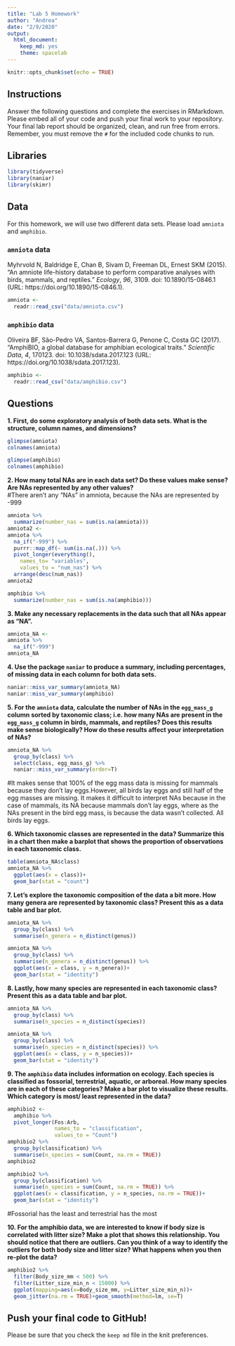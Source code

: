```yaml
---
title: "Lab 5 Homework"
author: "Andrea"
date: "2/9/2020"
output:
  html_document: 
    keep_md: yes
    theme: spacelab
---
```


```r
knitr::opts_chunk$set(echo = TRUE)
```

## Instructions
Answer the following questions and complete the exercises in RMarkdown. Please embed all of your code and push your final work to your repository. Your final lab report should be organized, clean, and run free from errors. Remember, you must remove the `#` for the included code chunks to run.  

## Libraries
```r
library(tidyverse)
library(naniar)
library(skimr)
```

## Data
For this homework, we will use two different data sets. Please load `amniota` and `amphibio`.  

### `amniota` data
Myhrvold N, Baldridge E, Chan B, Sivam D, Freeman DL, Ernest SKM (2015). “An amniote life-history
database to perform comparative analyses with birds, mammals, and reptiles.” _Ecology_, *96*, 3109.
doi: 10.1890/15-0846.1 (URL: https://doi.org/10.1890/15-0846.1).
```r
amniota <- 
  readr::read_csv("data/amniota.csv")
```

### `amphibio` data
Oliveira BF, São-Pedro VA, Santos-Barrera G, Penone C, Costa GC (2017). “AmphiBIO, a global database
for amphibian ecological traits.” _Scientific Data_, *4*, 170123. doi: 10.1038/sdata.2017.123 (URL:
https://doi.org/10.1038/sdata.2017.123).
```r
amphibio <- 
  readr::read_csv("data/amphibio.csv")
```

## Questions  
**1. First, do some exploratory analysis of both data sets. What is the structure, column names, and dimensions?**  
```r
glimpse(amniota)
colnames(amniota)
```

```r
glimpse(amphibio)
colnames(amphibio)
```


**2. How many total NAs are in each data set? Do these values make sense? Are NAs represented by any other values?**   
#There aren't any "NAs" in amniota, because the NAs are represented by -999
```r
amniota %>% 
  summarize(number_nas = sum(is.na(amniota)))
amniota2 <- 
amniota %>% 
  na_if("-999") %>% 
  purrr::map_df(~ sum(is.na(.))) %>% 
  pivot_longer(everything(),
    names_to= "variables",
    values_to = "num_nas") %>% 
  arrange(desc(num_nas))
amniota2
```

```r
amphibio %>% 
  summarize(number_nas = sum(is.na(amphibio)))
```

**3. Make any necessary replacements in the data such that all NAs appear as "NA".** 
```r
amniota_NA <- 
amniota %>% 
  na_if("-999")
amniota_NA
```



**4. Use the package `naniar` to produce a summary, including percentages, of missing data in each column for both data sets.**  
```r
naniar::miss_var_summary(amniota_NA)
naniar::miss_var_summary(amphibio)
```


**5. For the `amniota` data, calculate the number of NAs in the `egg_mass_g` column sorted by taxonomic class; i.e. how many NAs are present in the `egg_mass_g` column in birds, mammals, and reptiles? Does this results make sense biologically? How do these results affect your interpretation of NAs?**  
```r
amniota_NA %>%
  group_by(class) %>%
  select(class, egg_mass_g) %>% 
  naniar::miss_var_summary(order=T)
```
#It makes sense that 100% of the egg mass data is missing for mammals because they don't lay eggs.However, all birds lay eggs and still half of the egg masses are missing. It makes it difficult to interpret NAs because in the case of mammals, its NA because mammals don't lay eggs, where as the NAs present in the bird egg mass, is because the data wasn't collected. All birds lay eggs.

**6. Which taxonomic classes are represented in the data? Summarize this in a chart then make a barplot that shows the proportion of observations in each taxonomic class.**

```r
table(amniota_NA$class)
amniota_NA %>% 
  ggplot(aes(x = class))+
  geom_bar(stat = "count")
```

**7. Let's explore the taxonomic composition of the data a bit more. How many genera are represented by taxonomic class? Present this as a data table and bar plot.**
```r
amniota_NA %>% 
  group_by(class) %>%
  summarise(n_genera = n_distinct(genus))

amniota_NA %>% 
  group_by(class) %>%
  summarise(n_genera = n_distinct(genus)) %>% 
  ggplot(aes(x = class, y = n_genera))+
  geom_bar(stat = "identity")

```


**8. Lastly, how many species are represented in each taxonomic class? Present this as a data table and bar plot.**
```r
amniota_NA %>% 
  group_by(class) %>%
  summarise(n_species = n_distinct(species))

amniota_NA %>% 
  group_by(class) %>%
  summarise(n_species = n_distinct(species)) %>% 
  ggplot(aes(x = class, y = n_species))+
  geom_bar(stat = "identity")

```


**9. The `amphibio` data includes information on ecology. Each species is classified as fossorial, terrestrial, aquatic, or arboreal. How many species are in each of these categories? Make a bar plot to visualize these results. Which category is most/ least represented in the data?**
```r
amphibio2 <-
  amphibio %>% 
  pivot_longer(Fos:Arb,
               names_to = "classification",
               values_to = "Count")
amphibio2 %>% 
  group_by(classification) %>%
  summarise(n_species = sum(Count, na.rm = TRUE))
amphibio2

amphibio2 %>% 
  group_by(classification) %>%
  summarise(n_species = sum(Count, na.rm = TRUE)) %>% 
  ggplot(aes(x = classification, y = n_species, na.rm = TRUE))+
  geom_bar(stat = "identity")
```
#Fossorial has the least and terrestrial has the most

**10. For the amphibio data, we are interested to know if body size is correlated with litter size? Make a plot that shows this relationship. You should notice that there are outliers. Can you think of a way to identify the outliers for both body size and litter size? What happens when you then re-plot the data?**
```r
amphibio2 %>% 
  filter(Body_size_mm < 500) %>% 
  filter(Litter_size_min_n < 15000) %>% 
  ggplot(mapping=aes(x=Body_size_mm, y=Litter_size_min_n))+
  geom_jitter(na.rm = TRUE)+geom_smooth(method=lm, se=T)
```


## Push your final code to GitHub!
Please be sure that you check the `keep md` file in the knit preferences. 
